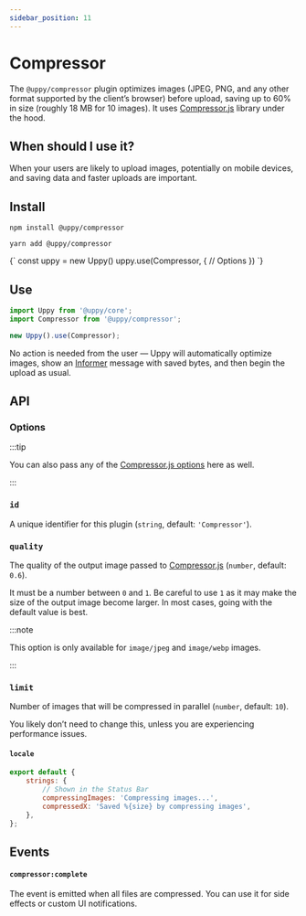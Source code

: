 ```yaml
---
sidebar_position: 11
---
```


# Compressor

The `@uppy/compressor` plugin optimizes images (JPEG, PNG, and any other format
supported by the client’s browser) before upload, saving up to 60% in size
(roughly 18 MB for 10 images). It uses [Compressor.js][] library under the hood.

## When should I use it?

When your users are likely to upload images, potentially on mobile devices, and
saving data and faster uploads are important.

## Install

<Tabs>
  <TabItem value="npm" label="NPM" default>

```shell
npm install @uppy/compressor
```

  </TabItem>

  <TabItem value="yarn" label="Yarn">

```shell
yarn add @uppy/compressor
```

  </TabItem>

  <TabItem value="cdn" label="CDN">
    <UppyCdnExample>
      {`
        const uppy = new Uppy()
        uppy.use(Compressor, {
          // Options
        })
      `}
    </UppyCdnExample>
  </TabItem>
</Tabs>

## Use

```js
import Uppy from '@uppy/core';
import Compressor from '@uppy/compressor';

new Uppy().use(Compressor);
```

No action is needed from the user — Uppy will automatically optimize images,
show an [Informer](/docs/user-interfaces/elements/informer) message with saved
bytes, and then begin the upload as usual.

## API

### Options

:::tip

You can also pass any of the [Compressor.js options][] here as well.

:::

### `id`

A unique identifier for this plugin (`string`, default: `'Compressor'`).

### `quality`

The quality of the output image passed to [Compressor.js][] (`number`, default:
`0.6`).

It must be a number between `0` and `1`. Be careful to use `1` as it may make
the size of the output image become larger. In most cases, going with the
default value is best.

:::note

This option is only available for `image/jpeg` and `image/webp` images.

:::

### `limit`

Number of images that will be compressed in parallel (`number`, default: `10`).

You likely don’t need to change this, unless you are experiencing performance
issues.

#### `locale`

```js
export default {
	strings: {
		// Shown in the Status Bar
		compressingImages: 'Compressing images...',
		compressedX: 'Saved %{size} by compressing images',
	},
};
```

## Events

#### `compressor:complete`

The event is emitted when all files are compressed. You can use it for side
effects or custom UI notifications.

[compressor.js]: https://github.com/fengyuanchen/compressorjs
[compressor.js options]: https://github.com/fengyuanchen/compressorjs#options
